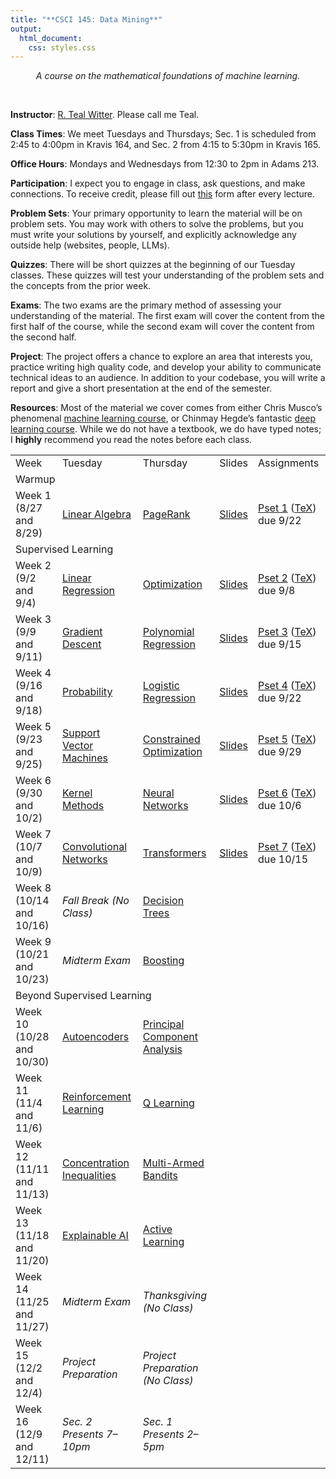```yaml
---
title: "**CSCI 145: Data Mining**"
output:
  html_document:
    css: styles.css
---
```


<center>
*A course on the mathematical foundations of machine learning.*
</center>

<br>

<div class="row">
  <div class="col" markdown="1">

  **Instructor**: [R. Teal Witter](https://www.rtealwitter.com/). Please call me Teal.
  
  **Class Times**: We meet Tuesdays and Thursdays; Sec. 1 is scheduled from 2:45 to 4:00pm in Kravis 164, and Sec. 2 from 4:15 to 5:30pm in Kravis 165.
  
  **Office Hours**: Mondays and Wednesdays from 12:30 to 2pm in Adams 213.
  
  **Participation**: I expect you to engage in class, ask questions, and make connections. To receive credit, please fill out [this](https://forms.gle/zQG3iLAqCDTzDyv98) form after every lecture.

  **Problem Sets**: Your primary opportunity to learn the material will be on problem sets. You may work with others to solve the problems, but you must write your solutions by yourself, and explicitly acknowledge any outside help (websites, people, LLMs).

  </div>
  <div class="col" markdown="1">

  **Quizzes**:
  There will be short quizzes at the beginning of our Tuesday classes. These quizzes will test your understanding of the problem sets and the concepts from the prior week.

  **Exams**: The two exams are the primary method of assessing your understanding of the material. The first exam will cover the content from the first half of the course, while the second exam will cover the content from the second half.

  **Project**: The  project offers a chance to explore an area that interests you, practice writing high quality code, and develop your ability to communicate technical ideas to an audience. In addition to your codebase, you will write a report and give a short presentation at the end of the semester. 

  </div>
</div>

**Resources**: Most of the material we cover comes from either Chris Musco's phenomenal [machine learning course](https://www.chrismusco.com/machinelearning2024_grad/), or Chinmay Hegde's fantastic [deep learning course](https://chinmayhegde.github.io/dl-notes/). While we do not have a textbook, we do have typed notes; I **highly** recommend you read the notes before each class.

<table style="width: 100%; border-collapse: collapse;">
  <tr>
    <td>Week</td>
    <td>Tuesday</td>
    <td>Thursday</td>
    <td>Slides</td>
    <td>Assignments</td>
  </tr>

  <tr class="section-header">
    <td colspan="5">Warmup</td>
  </tr>
  <tr>
    <td>Week 1 (8/27 and 8/29)</td>
    <td><a href="notes/LinearAlgebra.qmd">Linear Algebra</a></td>
    <td><a href="notes/PageRank.qmd">PageRank</a></td>
    <td><a href="slides/Week1.pdf">Slides</a></td>
    <td>[Pset 1](psets/pset1.pdf) ([TeX](psets/pset1.tex)) due 9/22</td>
  </tr>

  <tr class="section-header">
    <td colspan="5">Supervised Learning</td>
  </tr>
  <tr>
    <td>Week 2 (9/2 and 9/4)</td>
    <td><a href="notes/LinearRegression.qmd">Linear Regression</a></td>
    <td><a href="notes/LinearRegression.qmd">Optimization</a></td>
    <td><a href="slides/Week2.pdf">Slides</a></td>
    <td>[Pset 2](psets/pset2.pdf) ([TeX](psets/pset2.tex)) due 9/8 </td>
  </tr>
  <tr>
    <td>Week 3 (9/9 and 9/11)</td>
    <td><a href="notes/GradientDescent.qmd">Gradient Descent</a></td>
    <td><a href="notes/PolynomialRegression.qmd">Polynomial Regression</a></td>
    <td><a href="slides/Week3.pdf">Slides</a></td>
    <td>[Pset 3](psets/pset3.pdf) ([TeX](psets/pset3.tex)) due 9/15 </td>
  </tr>
  <tr>
    <td>Week 4 (9/16 and 9/18)</td>
    <td><a href="notes/Probability.qmd">Probability</a></td>
    <td><a href="notes/LogisticRegression.qmd">Logistic Regression</a></td>
    <td><a href="slides/Week4.pdf">Slides</a></td>
    <td>[Pset 4](psets/pset4.pdf) ([TeX](psets/pset4.tex)) due 9/22 </td>
  </tr>
  <tr>
    <td>Week 5 (9/23 and 9/25)</td>
    <td><a href="notes/SupportVectorMachines.qmd">Support Vector Machines</a></td>
    <td><a href="notes/SupportVectorMachines.qmd">Constrained Optimization</a></td>
    <td><a href="slides/Week5.pdf">Slides</a></td>
    <td>[Pset 5](psets/pset5.pdf) ([TeX](psets/pset5.tex)) due 9/29 </td>
  </tr>
  <tr>
    <td>Week 6 (9/30 and 10/2)</td>
    <td><a href="notes/KernelMethods.qmd">Kernel Methods</a></td>
    <td><a href="notes/NeuralNetworks.qmd">Neural Networks</a></td>
    <td><a href="slides/Week6.pdf">Slides</a></td>
    <td>[Pset 6](psets/pset6.pdf) ([TeX](psets/pset6.tex)) due 10/6 </td>
  </tr>
  <tr>
    <td>Week 7 (10/7 and 10/9)</td>
    <td><a href="https://chinmayhegde.github.io/dl-notes/notes/lecture04/">Convolutional Networks</a></td>
    <td><a href="https://chinmayhegde.github.io/dl-notes/notes/lecture07/">Transformers</a></td>
    <td><a href="slides/Week7.pdf">Slides</a></td>
    <td>[Pset 7](psets/pset7.pdf) ([TeX](psets/pset7.tex)) due 10/15 </td>
  </tr>
  <tr>
    <td>Week 8 (10/14 and 10/16)</td>
    <td><i>Fall Break (No Class)</i></td>
    <td><a href="notes/DecisionTrees.qmd">Decision Trees</a></td>
    <td></td>
    <td></td>
  </tr>
  <tr>
    <td>Week 9 (10/21 and 10/23)</td>
    <td><i>Midterm Exam</i></td>
    <td><a href="notes/DecisionTrees.qmd">Boosting</a></td>
    <td></td>
    <td></td>
  </tr>
  <tr class="section-header">
    <td colspan="5">Beyond Supervised Learning</td>
  </tr>
  <tr>
    <td>Week 10 (10/28 and 10/30)</td>
    <td><a href="notes/Autoencoders.qmd">Autoencoders</a></td>
    <td><a href="notes/Autoencoders.qmd">Principal Component Analysis</a></td>
    <td></td>
    <td></td>
  </tr>
  <tr>
    <td>Week 11 (11/4 and 11/6)</td>
    <td><a href="https://chinmayhegde.github.io/dl-notes/notes/lecture09/">Reinforcement Learning</a></td>
    <td><a href="https://chinmayhegde.github.io/dl-notes/notes/lecture10/">Q Learning</a></td>
    <td></td>
    <td></td>
  </tr>
  <tr>
    <td>Week 12 (11/11 and 11/13)</td>
    <td><a href="notes/Concentration.qmd">Concentration Inequalities</a></td>
    <td><a href="notes/Bandits.qmd">Multi-Armed Bandits</a></td>
    <td></td>
    <td></td>
  </tr>
  <tr>
    <td>Week 13 (11/18 and 11/20)</td>
    <td><a href="notes/ExplainableAI.qmd">Explainable AI</a></td>
    <td><a href="notes/ExplainableAI.qmd">Active Learning</a></td>
    <td></td>
    <td></td>
  </tr>
  <tr>
    <td>Week 14 (11/25 and 11/27)</td>
    <td><i>Midterm Exam</i></td>
    <td><i>Thanksgiving (No Class)</i></td>
    <td></td>
    <td></td>
  </tr>
  <tr>
    <td>Week 15 (12/2 and 12/4)</td>
    <td><i>Project Preparation</i></td>
    <td><i>Project Preparation (No Class)</i></td>
    <td></td>
    <td></td>
  </tr>
  <tr>
    <td>Week 16 (12/9 and 12/11)</td>
    <td><i>Sec. 2 Presents 7–10pm</i></td>
    <td><i>Sec. 1 Presents 2–5pm</i></td>
    <td></td>
    <td></td>
  </tr>
</table>

